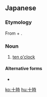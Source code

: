 ==Japanese==
{{ja-kanjitab|じゅう|じ|yomi=o}}

===Etymology===
From {{m|ja|十|tr=jū||ten}} + {{m|ja|時|tr=ji||o'clock}}.

===Noun===
{{ja-noun|じゅう-じ}}

# [[ten o'clock]]

====Alternative forms====
* {{l|ja|10時}}

{{ja-clock}}

[[ko:十時]]
[[hu:十時]]